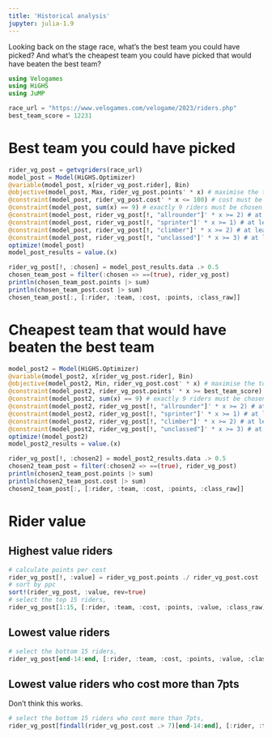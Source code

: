 ```yaml
---
title: 'Historical analysis'
jupyter: julia-1.9
---
```


Looking back on the stage race, what's the best team you could have picked? And what's the cheapest team you could have picked that would have beaten the best team?

```julia
using Velogames
using HiGHS
using JuMP

race_url = "https://www.velogames.com/velogame/2023/riders.php"
best_team_score = 12231
```

# Best team you could have picked

```julia
rider_vg_post = getvgriders(race_url)
model_post = Model(HiGHS.Optimizer)
@variable(model_post, x[rider_vg_post.rider], Bin)
@objective(model_post, Max, rider_vg_post.points' * x) # maximise the total score
@constraint(model_post, rider_vg_post.cost' * x <= 100) # cost must be <= 100
@constraint(model_post, sum(x) == 9) # exactly 9 riders must be chosen
@constraint(model_post, rider_vg_post[!, "allrounder"]' * x >= 2) # at least 2 must be all rounders
@constraint(model_post, rider_vg_post[!, "sprinter"]' * x >= 1) # at least 1 must be a sprinter
@constraint(model_post, rider_vg_post[!, "climber"]' * x >= 2) # at least 2 must be climbers
@constraint(model_post, rider_vg_post[!, "unclassed"]' * x >= 3) # at least 3 must be unclassed
optimize!(model_post)
model_post_results = value.(x)

rider_vg_post[!, :chosen] = model_post_results.data .> 0.5
chosen_team_post = filter(:chosen => ==(true), rider_vg_post)
println(chosen_team_post.points |> sum)
println(chosen_team_post.cost |> sum)
chosen_team_post[:, [:rider, :team, :cost, :points, :class_raw]]
```

# Cheapest team that would have beaten the best team

```julia
model_post2 = Model(HiGHS.Optimizer)
@variable(model_post2, x[rider_vg_post.rider], Bin)
@objective(model_post2, Min, rider_vg_post.cost' * x) # maximise the total score
@constraint(model_post2, rider_vg_post.points' * x >= best_team_score) # cost must be <= 100
@constraint(model_post2, sum(x) == 9) # exactly 9 riders must be chosen
@constraint(model_post2, rider_vg_post[!, "allrounder"]' * x >= 2) # at least 2 must be all rounders
@constraint(model_post2, rider_vg_post[!, "sprinter"]' * x >= 1) # at least 1 must be a sprinter
@constraint(model_post2, rider_vg_post[!, "climber"]' * x >= 2) # at least 2 must be climbers
@constraint(model_post2, rider_vg_post[!, "unclassed"]' * x >= 3) # at least 3 must be unclassed
optimize!(model_post2)
model_post2_results = value.(x)

rider_vg_post[!, :chosen2] = model_post2_results.data .> 0.5
chosen2_team_post = filter(:chosen2 => ==(true), rider_vg_post)
println(chosen2_team_post.points |> sum)
println(chosen2_team_post.cost |> sum)
chosen2_team_post[:, [:rider, :team, :cost, :points, :class_raw]]
```

# Rider value

## Highest value riders

```julia
# calculate points per cost
rider_vg_post[!, :value] = rider_vg_post.points ./ rider_vg_post.cost
# sort by ppc
sort!(rider_vg_post, :value, rev=true)
# select the top 15 riders,
rider_vg_post[1:15, [:rider, :team, :cost, :points, :value, :class_raw]]
```

## Lowest value riders

```julia
# select the bottom 15 riders,
rider_vg_post[end-14:end, [:rider, :team, :cost, :points, :value, :class_raw]]
```

## Lowest value riders who cost more than 7pts

Don't think this works.

```julia
# select the bottom 15 riders who cost more than 7pts,
rider_vg_post[findall(rider_vg_post.cost .> 7)[end-14:end], [:rider, :team, :cost, :points, :value, :class_raw]]
```

